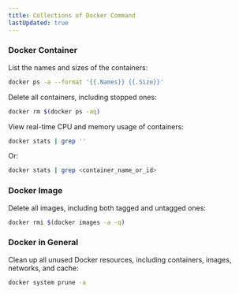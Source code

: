 ```yaml
---
title: Collections of Docker Command
lastUpdated: true
---
```


### Docker Container

List the names and sizes of the containers:

```bash
docker ps -a --format '{{.Names}} {{.Size}}'
```

Delete all containers, including stopped ones:

```bash
docker rm $(docker ps -aq)
```

View real-time CPU and memory usage of containers:

```bash
docker stats | grep ''
```

Or:

```bash
docker stats | grep <container_name_or_id>
```

### Docker Image

Delete all images, including both tagged and untagged ones:

```bash
docker rmi $(docker images -a -q)
```

### Docker in General

Clean up all unused Docker resources, including containers, images, networks, and cache:

```bash
docker system prune -a
```